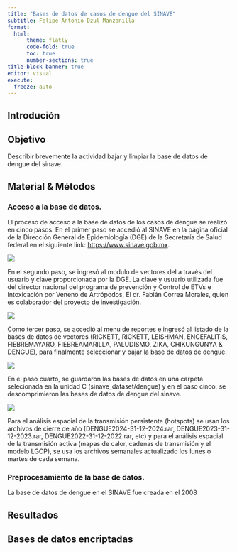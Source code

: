 ```yaml
---
title: "Bases de datos de casos de dengue del SINAVE"
subtitle: Felipe Antonio Dzul Manzanilla
format: 
  html:
      theme: flatly
      code-fold: true
      toc: true
      number-sections: true
title-block-banner: true
editor: visual
execute:
  freeze: auto
---
```


## Introdución

## Objetivo

Describir brevemente la actividad bajar y limpiar la base de datos de dengue del sinave.


## Material & Métodos


### Acceso a la base de datos.

El proceso de acceso a la base de datos de los casos de dengue se realizó en cinco pasos. En el primer paso se accedió al SINAVE en la página oficial de la Dirección General de Epidemiología (DGE) de la Secretaría de Salud federal en el siguiente link: [https://www.sinave.gob.mx](https://www.sinave.gob.mx). 

![](sinave.png)


En el segundo paso, se ingresó al modulo de vectores del a través del usuario y clave proporcionada por la DGE.
La clave y usuario utilizada fue del director nacional del programa de prevención y Control de ETVs e Intoxicación por Veneno de Artrópodos, El dr. Fabián Correa Morales, quien es colaborador del proyecto de investigación.

![](ingreso_sinave.png)

Como tercer paso, se accedió al menu de reportes e ingresó al listado de la bases de datos de vectores (RICKETT, RICKETT, LEISHMAN, ENCEFALITIS, FIEBREMAYARO, FIEBREAMARILLA, PALUDISMO, ZIKA, CHIKUNGUNYA & DENGUE), para finalmente seleccionar y bajar la base de datos de dengue.

![](dengue_dataset.png)

En el paso cuarto, se guardaron las bases de datos en una carpeta selecionada en la unidad C (sinave_dataset/dengue) y en el paso cinco, se descomprimieron las bases de datos de dengue del sinave.

![](sinave_dengue.png)

Para el análisis espacial de la transmisión persistente (hotspots) se usan los archivos de cierre de año (DENGUE2024-31-12-2024.rar, DENGUE2023-31-12-2023.rar, DENGUE2022-31-12-2022.rar, etc) y para el análisis espacial de la transmisión activa (mapas de calor, cadenas de transmisión y el modelo LGCP), se usa los archivos semanales actualizado los lunes o martes de cada semana.

### Preprocesamiento de la base de datos.

La base de datos de dengue en el SINAVE fue creada en el 2008


## Resultados



## Bases de datos encriptadas


